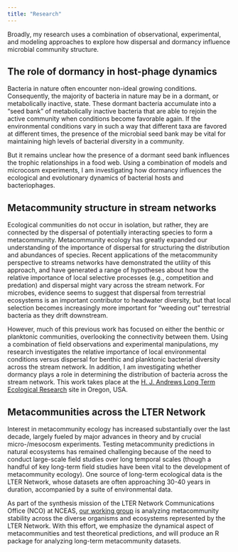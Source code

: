 ```yaml
---
title: "Research"
---
```


Broadly, my research uses a combination of observational, experimental, and modeling approaches to explore how dispersal and dormancy influence microbial community structure.

## The role of dormancy in host-phage dynamics
Bacteria in nature often encounter non-ideal growing conditions. Consequently, the majority of bacteria in nature may be in a dormant, or metabolically inactive, state. These dormant bacteria accumulate into a "seed bank" of metabolically inactive bacteria that are able to rejoin the active community when conditions become favorable again. If the environmental conditions vary in such a way that different taxa are favored at different times, the presence of the microbial seed bank may be vital for maintaining high levels of bacterial diversity in a community. 

But it remains unclear how the presence of a dormant seed bank influences the trophic relationships in a food web. Using a combination of models and microcosm experiments, I am investigating how dormancy influences the ecological and evolutionary dynamics of bacterial hosts and bacteriophages. 

## Metacommunity structure in stream networks
Ecological communities do not occur in isolation, but rather, they are connected by the dispersal of potentially interacting species to form a metacommunity. Metacommunity ecology has greatly expanded our understanding of the importance of dispersal for structuring the distribution and abundances of species. Recent applications of the metacommunity perspective to streams networks have demonstrated the utility of this approach, and have generated a range of hypotheses about how the relative importance of local selective processes (e.g., competition and predation) and dispersal might vary across the stream network. For microbes, evidence seems to suggest that dispersal from terrestrial ecosystems is an important contributor to headwater diversity, but that local selection becomes increasingly more important for "weeding out" terrestrial bacteria as they drift downstream.

However, much of this previous work has focused on either the benthic or planktonic communities, overlooking the connectivity between them. Using a combination of field observations and experimental manipulations, my research investigates the relative importance of local environmental conditions versus dispersal for benthic and planktonic bacterial diversity across the stream network. In addition, I am investigating whether dormancy plays a role in determining the distribution of bacteria across the stream network. This work takes place at the [H. J. Andrews Long Term Ecological Research](http://andrewsforest.oregonstate.edu/) site in Oregon, USA. 

## Metacommunities across the LTER Network
Interest in metacommunity ecology has increased substantially over the last decade, largely fueled by major advances in theory and by crucial micro-/mesocosm experiments. Testing metacommunity predictions in natural ecosystems has remained challenging because of the need to conduct large-scale field studies over long temporal scales (though a handful of key long-term field studies have been vital to the development of metacommunity ecology). One source of long-term ecological data is the LTER Network, whose datasets are often approaching 30-40 years in duration, accompanied by a suite of environmental data. 

As part of the synthesis mission of the LTER Network Communications Office (NCO) at NCEAS, [our working group](https://www.nceas.ucsb.edu/projects/12749#) is analyzing metacommunity stability across the diverse organisms and ecosystems represented by the LTER Network. With this effort, we emphasize the dynamical aspect of metacommunities and test theoretical predictions, and will produce an R package for analyzing long-term metacommunity datasets.